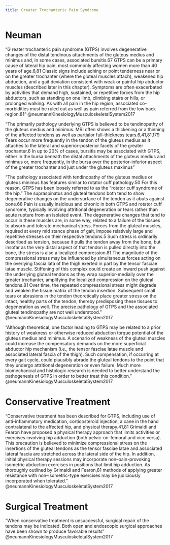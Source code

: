 ```yaml
---
title: Greater Trochanteric Pain Syndrome
---
```



# Neuman 

"G reater trochanteric pain syndrome (GTPS) involves degenerative changes of the distal tendinous attachments of the gluteus medius and minimus and, in some cases, associated bursitis.67 GTPS can be a primary cause of lateral hip pain, most commonly affecting women more than 40 years of age.6,81 Classic signs include aching or point tenderness near or on the greater trochanter (where the gluteal muscles attach), weakened hip abduction, and a gait deviation consistent with weak or painful hip abductor muscles (described later in this chapter). Symptoms are often exacerbated by activities that demand high, sustained, or repetitive forces from the hip abductors, such as standing on one limb, climbing stairs or hills, or prolonged walking. As with all pain in the hip region, associated co-morbidities must be ruled out as well as pain referred from the low back region.81" @neumannKinesiologyMusculoskeletalSystem2017

"The primarily pathology underlying GTPS is believed to be tendinopathy of the gluteus medius and minimus. MRI often shows a thickening or a thinning of the affected tendons as well as partialor full-thickness tears.6,41,81,179 Tears occur more frequently in the tendon of the gluteus medius as it attaches to the lateral and superior-posterior facets of the greater trochanter.6 In up to 20% of cases, bursitis may be associated with GTPS, either in the bursa beneath the distal attachments of the gluteus medius and minimus or, more frequently, in the bursa over the posterior-inferior aspect of the greater trochanter and just under the gluteus maximus"

"The pathology associated with tendinopathy of the gluteus medius or gluteus minimus has features similar to rotator cuff pathology.50 For this reason, GTPS has been loosely referred to as the “rotator cuff syndrome of the hip.” The supraspinatus and gluteal tendons both tend to show degenerative changes on the undersurface of the tendon as it abuts against bone.68 Pain is usually insidious and chronic in both GTPS and rotator cuff syndrome, typically involving attritional degeneration or tears rather than acute rupture from an isolated event. The degenerative changes that tend to occur in these muscles are, in some way, related to a failure of the tissues to absorb and tolerate mechanical stress. Forces from the gluteal muscles, required at every mid stance phase of gait, impose relatively large and repetitive stresses on their respective tendons.5 Such stress is ordinarily described as tension, because it pulls the tendon away from the bone, but insofar as the very distal aspect of that tendon is pulled directly into the bone, the stress is also a localized compression.81 The magnitude of the compressional stress may be influenced by simultaneous forces acting on the overlying fascia lata of the thigh exerted in part by the tensor fasciae latae muscle. Stiffening of this complex could create an inward push against the underlying gluteal tendons as they wrap superior-medially over the greater trochanter, amplifying the localized compression on the gluteal tendons.81 Over time, the repeated compressional stress might degrade and weaken the tissue matrix of the tendon insertion. Subsequent small tears or abrasions in the tendon theoretically place greater stress on the intact, healthy parts of the tendon, thereby predisposing these tissues to degeneration as well. The precise pathology of GTPS and the associated gluteal tendinopathy are not well understood." @neumannKinesiologyMusculoskeletalSystem2017

"Although theoretical, one factor leading to GTPS may be related to a prior history of weakness or otherwise reduced abduction torque potential of the gluteus medius and minimus. A scenario of weakness of the gluteal muscles could increase the compensatory demands on the more superficial abductor hip mechanism (i.e., the tensor fasciae latae muscle and associated lateral fascia of the thigh). Such compensation, if occurring at every gait cycle, could plausibly abrade the gluteal tendons to the point that they undergo attritional degeneration or even failure. Much more biomechanical and histologic research is needed to better understand the pathogenesis of GTPS in order to better treat this condition." @neumannKinesiologyMusculoskeletalSystem2017 

# Conservative Treatment

"Conservative treatment has been described for GTPS, including use of anti-inflammatory medication, corticosteroid injection, a cane in the hand contralateral to the affected hip, and physical therapy.41,81 Grimaldi and Fearon have proposed a physical therapy approach that limits activities or exercises involving hip adduction (both pelvic-on-femoral and vice versa). This precaution is believed to minimize compressional stress on the insertions of the gluteal tendons as the tensor fasciae latae and associated lateral fascia are stretched across the lateral side of the hip. In addition, initial physical therapy sessions may incorporate non–pain-provoking isometric abduction exercises in positions that limit hip adduction. As thoroughly outlined by Grimaldi and Fearon,81 methods of applying greater resistance with non–isometric-type exercises may be judiciously incorporated when tolerated." @neumannKinesiologyMusculoskeletalSystem2017


# Surgical Treatment

"When conservative treatment is unsuccessful, surgical repair of the tendons may be indicated. Both open and endoscopic surgical approaches have been shown to produce favorable results" @neumannKinesiologyMusculoskeletalSystem2017 